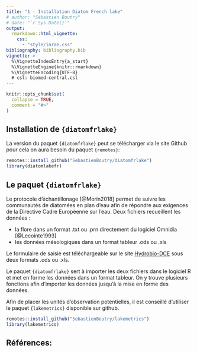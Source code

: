 ```yaml
---
title: "1 - Installation Diatom French lake"
# author: "Sébastien Boutry"
# date: "`r Sys.Date()`"
output: 
  rmarkdown::html_vignette:
    css:
      - "style/inrae.css"
bibliography: bibliography.bib
vignette: >
  %\VignetteIndexEntry{a_start}
  %\VignetteEngine{knitr::rmarkdown}
  %\VignetteEncoding{UTF-8}
  # csl: biomed-central.csl
---
```



```r
knitr::opts_chunk$set(
  collapse = TRUE,
  comment = "#>"
)
```

## Installation de `{diatomfrlake}`

La version du paquet `{diatomfrlake}` peut se télécharger via le site Github pour cela on aura besoin du paquet `{remotes}`: 

```r
remotes::install_github("SebastienBoutry/diatomfrlake")
library(diatomlakefr)
```

## Le paquet `{diatomfrlake}`

Le protocole d'échantillonage [@Morin2018] permet de suivre les communautés de diatomées en plan d'eau afin de répondre aux exigences de la Directive Cadre Européenne sur l'eau. Deux fichiers recueillent les données :

- la flore dans un format .txt ou .prn directement du logiciel Omnidia [@Lecointe1993]
- les données mésologiques dans un format tableur .ods ou .xls

Le formulaire de saisie est téléchargeable sur le site [Hydrobio-DCE](https://hydrobio-dce.inrae.fr/) sous deux formats .ods ou .xls.
 
Le paquet `{diatomfrlake}` sert à importer les deux fichiers dans le logiciel R et met en forme les données dans un format tableur. On y trouve plusieurs fonctions afin d'importer les données jusqu'à la mise en forme des données.

Afin de placer les unités d'observation potentielles, il est conseillé d'utiliser le paquet `{lakemetrics}` disponible sur github. 

```r
remotes::install_github("SebastienBoutry/lakemetrics")
library(lakemetrics)
```

## Références:

